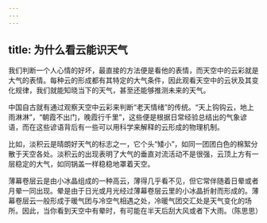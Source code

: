 ```yaml
---
---
---
```

title: 为什么看云能识天气
---




我们判断一个人心情的好坏，最直接的方法便是看他的表情，而天空中的云彩就是大气的表情。每种云的形成都有其特定的大气条件，因此观看天空中的云状及其变化规律，我们就能知晓当下的天气，甚至还能够推测未来的天气。

中国自古就有通过观察天空中云彩来判断“老天情绪”的传统。“天上钩钩云，地上雨淋淋”，“朝霞不出门，晚霞行千里”，这些便是根据日常经验总结出的气象谚语，而在这些谚语背后有一些可以用科学来解释的云形成的物理机制。

比如，淡积云是晴朗好天气的标志之一，它个头“矮小”，如同一团团白色的棉絮分散于天空各处。淡积云的出现表明了大气的垂直对流活动不是很强，云顶上方有一层稳定的大气，如同锅盖一样稳稳地罩着天空。

薄幕卷层云是由小冰晶组成的一种高云，薄得几乎看不见，但它常伴随着日晕或者月晕一同出现。晕是由于日光或月光经过薄幕卷层云里的小冰晶折射而形成的。薄幕卷层云一般形成于暖气团与冷空气相遇之处，冷暖气团交汇处是天气变化的场所。因此，当你看到天空中有晕时，有可能在半天后刮大风或者下大雨。（陈思思）
